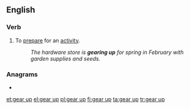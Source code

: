 ==English==

===Verb===
{{en-verb|gears up|gearing up|geared up|geared up}}

# {{label|en|idiomatic}} To [[prepare]] for an [[activity]].
#: ''The hardware store is '''gearing up''' for spring in February with garden supplies and seeds.''

===Anagrams===
* {{l|en|Prague}}

[[et:gear up]]
[[el:gear up]]
[[pl:gear up]]
[[fi:gear up]]
[[ta:gear up]]
[[tr:gear up]]
